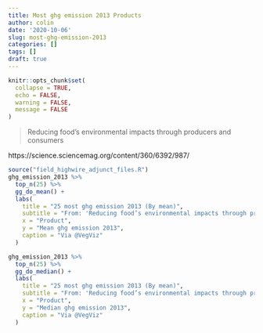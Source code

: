 ```yaml
---
title: Most ghg emission 2013 Products
author: colin
date: '2020-10-06'
slug: most-ghg-emission-2013
categories: []
tags: []
draft: true
---
```


```r
knitr::opts_chunk$set(
  collapse = TRUE, 
  echo = FALSE, 
  warning = FALSE, 
  message = FALSE
)

```

> Reducing food’s environmental impacts through producers and consumers

https://science.sciencemag.org/content/360/6392/987/

```r
source("field_highwire_adjunct_files.R")
ghg_emission_2013 %>% 
  top_n(25) %>%
  gg_do_mean() +
  labs(
    title = "25 most ghg emission 2013 (By mean)", 
    subtitle = "From: 'Reducing food’s environmental impacts through producers and consumers'\nhttps://science.sciencemag.org/content/360/6392/987/",
    x = "Product", 
    y = "Mean ghg emission 2013", 
    caption = "Via @VegViz"
  )
```

```r
ghg_emission_2013 %>% 
  top_n(25) %>%
  gg_do_median() +
  labs(
    title = "25 most ghg emission 2013 (By mean)", 
    subtitle = "From: 'Reducing food’s environmental impacts through producers and consumers'\nhttps://science.sciencemag.org/content/360/6392/987/",
    x = "Product", 
    y = "Median ghg emission 2013", 
    caption = "Via @VegViz"
  )
```

